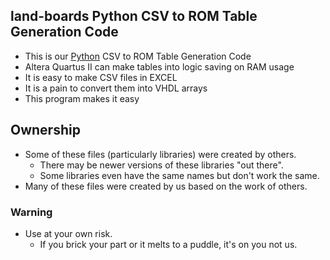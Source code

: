 == land-boards Python CSV to ROM Table Generation Code ==

* This is our [https://www.python.org/ Python] CSV to ROM Table Generation Code
* Altera Quartus II can make tables into logic saving on RAM usage
* It is easy to make CSV files in EXCEL
* It is a pain to convert them into VHDL arrays
* This program makes it easy

== Ownership ==

* Some of these files (particularly libraries) were created by others.
** There may be newer versions of these libraries "out there".
** Some libraries even have the same names but don't work the same.
* Many of these files were created by us based on the work of others.

=== Warning ===

* Use at your own risk.
** If you brick your part or it melts to a puddle, it's on you not us.
